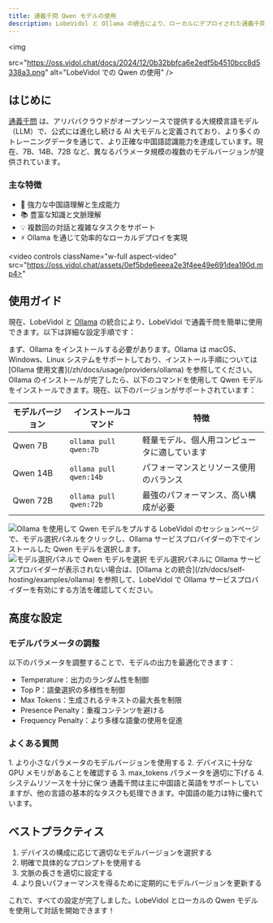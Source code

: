 ```yaml
---
title: 通義千問 Qwen モデルの使用
description: LobeVidol と Ollama の統合により、ローカルにデプロイされた通義千問 Qwen モデルで簡単に対話できます。Qwen モデルのインストールと選択方法を学びましょう。
---
```


<img

src="https://oss.vidol.chat/docs/2024/12/0b32bbfca6e2edf5b4510bcc8d5338a3.png"
alt="LobeVidol での Qwen の使用"
/>

## はじめに

[通義千問](https://github.com/QwenLM/Qwen1.5) は、アリババクラウドがオープンソースで提供する大規模言語モデル（LLM）で、公式には進化し続ける AI 大モデルと定義されており、より多くのトレーニングデータを通じて、より正確な中国語認識能力を達成しています。現在、7B、14B、72B など、異なるパラメータ規模の複数のモデルバージョンが提供されています。

### 主な特徴

- 🚀 強力な中国語理解と生成能力
- 📚 豊富な知識と文脈理解
- 💡 複数回の対話と複雑なタスクをサポート
- ⚡ Ollama を通じて効率的なローカルデプロイを実現

<video
controls
className="w-full aspect-video"
src="https://oss.vidol.chat/assets/0ef5bde6eeea2e3f4ee49e691dea190d.mp4>"

> </video>

## 使用ガイド

現在、LobeVidol と [Ollama](https://ollama.com/) の統合により、LobeVidol で通義千問を簡単に使用できます。以下は詳細な設定手順です：

<Steps>
  <Step title="Ollama のローカルインストール">
    まず、Ollama をインストールする必要があります。Ollama は macOS、Windows、Linux システムをサポートしており、インストール手順については [Ollama 使用文書](/zh/docs/usage/providers/ollama) を参照してください。
  </Step>

  <Step title="Ollama を使用して Qwen モデルをローカルにプルする">
    Ollama のインストールが完了したら、以下のコマンドを使用して Qwen モデルをインストールできます。現在、以下のバージョンがサポートされています：

| モデルバージョン | インストールコマンド | 特徴 |
|---------|---------|------|
| Qwen 7B | `ollama pull qwen:7b` | 軽量モデル、個人用コンピュータに適しています |
| Qwen 14B | `ollama pull qwen:14b` | パフォーマンスとリソース使用のバランス |
| Qwen 72B | `ollama pull qwen:72b` | 最強のパフォーマンス、高い構成が必要 |

<img src="https://oss.vidol.chat/assets/c966f6c2a98cbe3c8e28b9c64880dec2.webp" alt="Ollama を使用して Qwen モデルをプルする" />

  </Step>

  <Step title="Qwen モデルの選択">
    LobeVidol のセッションページで、モデル選択パネルをクリックし、Ollama サービスプロバイダーの下でインストールした Qwen モデルを選択します。

<img src="https://oss.vidol.chat/assets/aeea96c21468b92e8f67715f521b8081.webp" alt="モデル選択パネルで Qwen モデルを選択" />

<Note>
  モデル選択パネルに Ollama サービスプロバイダーが表示されない場合は、[Ollama との統合](/zh/docs/self-hosting/examples/ollama) を参照して、LobeVidol で Ollama サービスプロバイダーを有効にする方法を確認してください。
</Note>

  </Step>
</Steps>

## 高度な設定

### モデルパラメータの調整

以下のパラメータを調整することで、モデルの出力を最適化できます：

- Temperature：出力のランダム性を制御
- Top P：語彙選択の多様性を制御
- Max Tokens：生成されるテキストの最大長を制限
- Presence Penalty：重複コンテンツを避ける
- Frequency Penalty：より多様な語彙の使用を促進

### よくある質問

<Accordion title="モデルの実行速度を向上させるには？">
  1. より小さなパラメータのモデルバージョンを使用する
  2. デバイスに十分な GPU メモリがあることを確認する
  3. max_tokens パラメータを適切に下げる
  4. システムリソースを十分に保つ
</Accordion>

<Accordion title="モデルはどの言語をサポートしていますか？">
  通義千問は主に中国語と英語をサポートしていますが、他の言語の基本的なタスクも処理できます。中国語の能力は特に優れています。
</Accordion>

## ベストプラクティス

1. デバイスの構成に応じて適切なモデルバージョンを選択する
2. 明確で具体的なプロンプトを使用する
3. 文脈の長さを適切に設定する
4. より良いパフォーマンスを得るために定期的にモデルバージョンを更新する

これで、すべての設定が完了しました。LobeVidol とローカルの Qwen モデルを使用して対話を開始できます！

